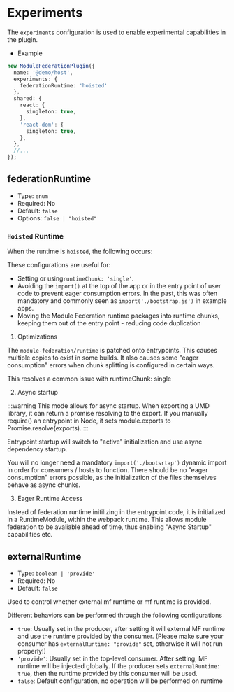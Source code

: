# Experiments

The `experiments` configuration is used to enable experimental capabilities in the plugin.

- Example

```ts
new ModuleFederationPlugin({
  name: '@demo/host',
  experiments: {
    federationRuntime: 'hoisted'
  },
  shared: {
    react: {
      singleton: true,
    },
    'react-dom': {
      singleton: true,
    },
  },
  //...
});
```

## federationRuntime

- Type: `enum`
- Required: No
- Default: `false`
- Options: `false | "hoisted"`

### `Hoisted` Runtime

When the runtime is `hoisted`, the following occurs:

These configurations are useful for:

- Setting or using`runtimeChunk: 'single'`.
- Avoiding the `import()` at the top of the app or in the entry point of user code to prevent eager consumption errors. In the past, this was often mandatory and commonly seen as `import('./bootstrap.js')` in example apps.
- Moving the Module Federation runtime packages into runtime chunks, keeping them out of the entry point - reducing code duplication

1) Optimizations

The `module-federation/runtime` is patched onto entrypoints. This causes multiple copies to exist in some builds.
It also causes some "eager consumption" errors when chunk splitting is configured in certain ways.

This resolves a common issue with runtimeChunk: single

2) Async startup

:::warning
This mode allows for async startup. When exporting a UMD library, it can return a promise resolving to the export.
If you manually require() an entrypoint in Node, it sets module.exports to Promise.resolve(exports).
:::

Entrypoint startup will switch to "active" initialization and use async dependency startup.

You will no longer need a mandatory `import('./bootsrtap')` dynamic import in order for consumers / hosts to function.
There should be no "eager consumption" errors possible, as the initialization of the files themselves behave as async chunks.

3) Eager Runtime Access

Instead of federation runtime initilizing in the entrypoint code, it is initialized in a RuntimeModule, within the webpack runtime.
This allows module federation to be avaliable ahead of time, thus enabling "Async Startup" capabilities etc.

## externalRuntime

- Type: `boolean | 'provide'`
- Required: No
- Default: `false`

Used to control whether external mf runtime or mf runtime is provided.

Different behaviors can be performed through the following configurations

* `true`: Usually set in the producer, after setting it will external MF runtime and use the runtime provided by the consumer. (Please make sure your consumer has `externalRuntime: "provide"` set, otherwise it will not run properly!)
* `'provide'`: Usually set in the top-level consumer. After setting, MF runtime will be injected globally. If the producer sets `externalRuntime: true`, then the runtime provided by this consumer will be used.
* `false`: Default configuration, no operation will be performed on runtime
